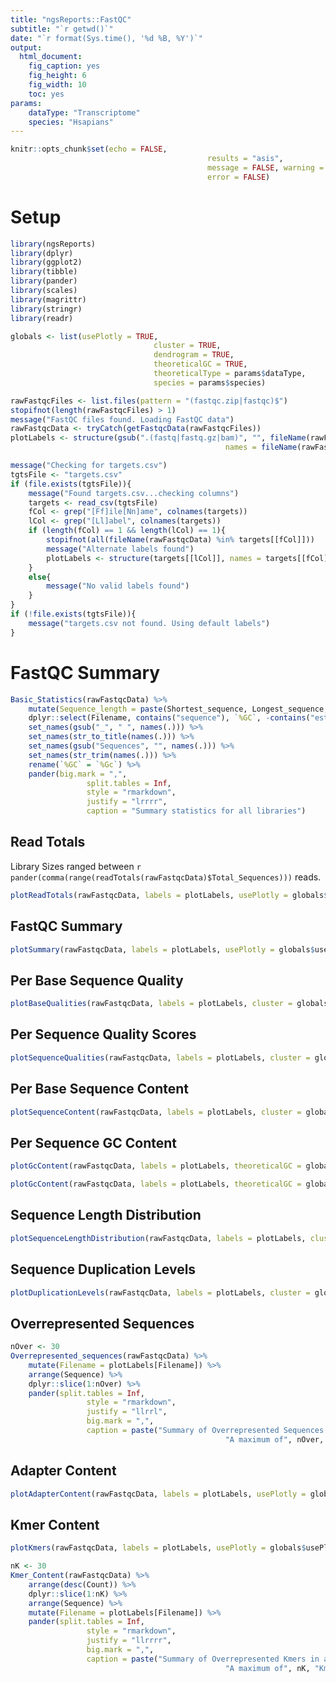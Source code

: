 ```yaml
---
title: "ngsReports::FastQC"
subtitle: "`r getwd()`"
date: "`r format(Sys.time(), '%d %B, %Y')`"
output: 
  html_document: 
    fig_caption: yes
    fig_height: 6
    fig_width: 10
    toc: yes
params:
    dataType: "Transcriptome"
    species: "Hsapians"
---
```


```r
knitr::opts_chunk$set(echo = FALSE,
											results = "asis",
											message = FALSE, warning = FALSE,
											error = FALSE)
```


# Setup

```r
library(ngsReports)
library(dplyr)
library(ggplot2)
library(tibble)
library(pander)
library(scales)
library(magrittr)
library(stringr)
library(readr)
```

```r
globals <- list(usePlotly = TRUE,
								cluster = TRUE,
								dendrogram = TRUE,
								theoreticalGC = TRUE,
								theoreticalType = params$dataType,
								species = params$species)
```


```r
rawFastqcFiles <- list.files(pattern = "(fastqc.zip|fastqc)$")
stopifnot(length(rawFastqcFiles) > 1)
message("FastQC files found. Loading FastQC data")
rawFastqcData <- tryCatch(getFastqcData(rawFastqcFiles))
plotLabels <- structure(gsub(".(fastq|fastq.gz|bam)", "", fileName(rawFastqcData)),
												names = fileName(rawFastqcData))
```


```r
message("Checking for targets.csv")
tgtsFile <- "targets.csv"
if (file.exists(tgtsFile)){
	message("Found targets.csv...checking columns")
	targets <- read_csv(tgtsFile)
	fCol <- grep("[Ff]ile[Nn]ame", colnames(targets))
	lCol <- grep("[Ll]abel", colnames(targets))
	if (length(fCol) == 1 && length(lCol) == 1){
		stopifnot(all(fileName(rawFastqcData) %in% targets[[fCol]]))
		message("Alternate labels found")
		plotLabels <- structure(targets[[lCol]], names = targets[[fCol]])
	}
	else{
		message("No valid labels found")
	}
}
if (!file.exists(tgtsFile)){
	message("targets.csv not found. Using default labels")
}
```


# FastQC Summary


```r
Basic_Statistics(rawFastqcData) %>%
	mutate(Sequence_length = paste(Shortest_sequence, Longest_sequence, sep = "-")) %>%
	dplyr::select(Filename, contains("sequence"), `%GC`, -contains("est")) %>%
	set_names(gsub("_", " ", names(.))) %>%
	set_names(str_to_title(names(.))) %>%
	set_names(gsub("Sequences", "", names(.))) %>%
	set_names(str_trim(names(.))) %>%
	rename(`%GC` = `%Gc`) %>%
	pander(big.mark = ",",
				 split.tables = Inf,
				 style = "rmarkdown",
				 justify = "lrrrr",
				 caption = "Summary statistics for all libraries")
```

## Read Totals

Library Sizes ranged between `r pander(comma(range(readTotals(rawFastqcData)$Total_Sequences)))` reads.

```r
plotReadTotals(rawFastqcData, labels = plotLabels, usePlotly = globals$usePlotly)
```


## FastQC Summary

```r
plotSummary(rawFastqcData, labels = plotLabels, usePlotly = globals$usePlotly)
```

## Per Base Sequence Quality

```r
plotBaseQualities(rawFastqcData, labels = plotLabels, cluster = globals$cluster, dendrogram = globals$dendrogram, usePlotly = globals$usePlotly)
```

## Per Sequence Quality Scores

```r
plotSequenceQualities(rawFastqcData, labels = plotLabels, cluster = globals$cluster, dendrogram = globals$dendrogram, usePlotly = globals$usePlotly)
```

## Per Base Sequence Content

```r
plotSequenceContent(rawFastqcData, labels = plotLabels, cluster = globals$cluster, dendrogram = globals$dendrogram, usePlotly = globals$usePlotly)
```

## Per Sequence GC Content

```r
plotGcContent(rawFastqcData, labels = plotLabels, theoreticalGC = globals$theoreticalGC, theoreticalType = globals$theoreticalType, species = globals$species, cluster = globals$cluster, dendrogram = globals$dendrogram, usePlotly = globals$usePlotly)
```


```r
plotGcContent(rawFastqcData, labels = plotLabels, theoreticalGC = globals$theoreticalGC, theoreticalType = globals$theoreticalType, species = globals$species, plotType = "line", usePlotly = globals$usePlotly)
```

## Sequence Length Distribution

```r
plotSequenceLengthDistribution(rawFastqcData, labels = plotLabels, cluster = globals$cluster, dendrogram = globals$dendrogram, usePlotly = globals$usePlotly)
```

## Sequence Duplication Levels

```r
plotDuplicationLevels(rawFastqcData, labels = plotLabels, cluster = globals$cluster, dendrogram = globals$dendrogram, usePlotly = globals$usePlotly)
```

## Overrepresented Sequences

```r
nOver <- 30
Overrepresented_sequences(rawFastqcData) %>% 
	mutate(Filename = plotLabels[Filename]) %>%
	arrange(Sequence) %>%
	dplyr::slice(1:nOver) %>%
	pander(split.tables = Inf,
				 style = "rmarkdown",
				 justify = "llrrl",
				 big.mark = ",",
				 caption = paste("Summary of Overrepresented Sequences in all files.",
				 								"A maximum of", nOver, "seqences are shown."))
```

## Adapter Content

```r
plotAdapterContent(rawFastqcData, labels = plotLabels, usePlotly = globals$usePlotly) 
```

## Kmer Content

```r
plotKmers(rawFastqcData, labels = plotLabels, usePlotly = globals$usePlotly, cluster = globals$cluster, dendrogram = globals$dendrogram)
```

```r
nK <- 30
Kmer_Content(rawFastqcData) %>%
	arrange(desc(Count)) %>%
	dplyr::slice(1:nK) %>%
	arrange(Sequence) %>%
	mutate(Filename = plotLabels[Filename]) %>%
	pander(split.tables = Inf,
				 style = "rmarkdown",
				 justify = "llrrrr",
				 big.mark = ",",
				 caption = paste("Summary of Overrepresented Kmers in all files.",
				 								"A maximum of", nK, "Kmers are shown."))
```


